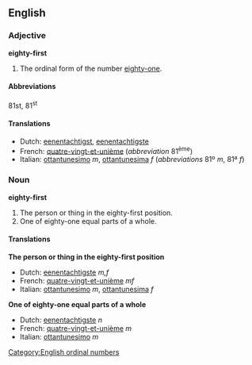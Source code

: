==English==
===Adjective===
'''eighty-first'''

# The ordinal form of the number [[eighty-one]].

====Abbreviations====
81st, 81<sup>st</sup>

====Translations====
*Dutch: [[eenentachtigst]], [[eenentachtigste]]
*French: [[quatre-vingt-et-unième]] (''abbreviation'' 81<sup>ème</sup>)
*Italian: [[ottantunesimo]] ''m'', [[ottantunesima]] ''f'' (''abbreviations'' 81º ''m'', 81ª ''f'')

===Noun===
'''eighty-first'''

#The person or thing in the eighty-first position.
#One of eighty-one equal parts of a whole.

====Translations====
'''The person or thing in the eighty-first position'''
*Dutch: [[eenentachtigste]] ''m,f''
*French: [[quatre-vingt-et-unième]] ''mf''
*Italian: [[ottantunesimo]] ''m'', [[ottantunesima]] ''f''

'''One of eighty-one equal parts of a whole'''
*Dutch: [[eenentachtigste]] ''n''
*French: [[quatre-vingt-et-unième]] ''m''
*Italian: [[ottantunesimo]] ''m''

[[Category:English ordinal numbers]]